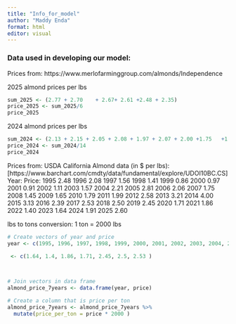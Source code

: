 ```yaml
---
title: "Info_for_model"
author: "Maddy Enda"
format: html
editor: visual
---
```

### Data used in developing our model:

Prices from: https://www.merlofarminggroup.com/almonds/Independence

2025 almond prices per lbs
```r
sum_2025 <- (2.77 + 2.70	+ 2.67+ 2.61 +2.48 + 2.35)
price_2025 <- sum_2025/6
price_2025
```


2024 almond prices per lbs
```r
sum_2024 <- (2.13 + 2.15 + 2.05	+ 2.08 + 1.97 + 2.07 + 2.00	+1.75	+1.70	+1.77	+1.73	+1.75	+1.88 + 1.77)
price_2024 <- sum_2024/14
price_2024
```



Prices from: USDA California Almond data (in \$ per lbs): \[https://www.barchart.com/cmdty/data/fundamental/explore/UDOI10BC.CS\] 
Year: Price:
1995  2.48 
1996  2.08 
1997  1.56 
1998  1.41 
1999  0.86 
2000  0.97 
2001  0.91 
2002  1.11 
2003  1.57 
2004  2.21 
2005  2.81 
2006  2.06 
2007  1.75 
2008  1.45 
2009  1.65 
2010  1.79 
2011  1.99 
2012  2.58 
2013  3.21 
2014  4.00 
2015  3.13 
2016  2.39 
2017  2.53 
2018  2.50 
2019  2.45 
2020  1.71 
2021  1.86 
2022  1.40 
2023  1.64 
2024  1.91
2025  2.60

lbs to tons conversion:
1 ton = 2000 lbs

```r
# Create vectors of year and price
year <- c(1995, 1996, 1997, 1998, 1999, 2000, 2001, 2002, 2003, 2004, 2005, 2006, 2007, 2008, 2009, 2010, 2011, 2012, 2013, 2014, 2015, 2016, 2017, 2018, 2019, 2020, 2021, 2022, 2023, 2024, 2025)

 <- c(1.64, 1.4, 1.86, 1.71, 2.45, 2.5, 2.53 )

  

# Join vectors in data frame
almond_price_7years <- data.frame(year, price)

# Create a column that is price per ton
almond_price_7years <- almond_price_7years %>%
  mutate(price_per_ton = price * 2000 )
```






```r


```





